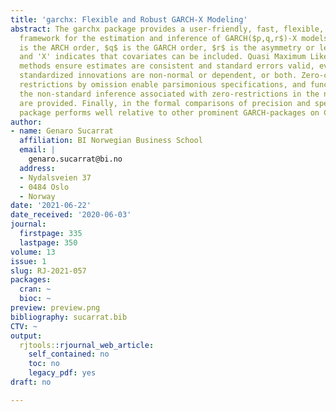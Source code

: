 ```yaml
---
title: 'garchx: Flexible and Robust GARCH-X Modeling'
abstract: The garchx package provides a user-friendly, fast, flexible, and robust
  framework for the estimation and inference of GARCH($p,q,r$)-X models, where $p$
  is the ARCH order, $q$ is the GARCH order, $r$ is the asymmetry or leverage order,
  and 'X' indicates that covariates can be included. Quasi Maximum Likelihood (QML)
  methods ensure estimates are consistent and standard errors valid, even when the
  standardized innovations are non-normal or dependent, or both. Zero-coefficient
  restrictions by omission enable parsimonious specifications, and functions to facilitate
  the non-standard inference associated with zero-restrictions in the null-hypothesis
  are provided. Finally, in the formal comparisons of precision and speed, the garchx
  package performs well relative to other prominent GARCH-packages on CRAN.
author:
- name: Genaro Sucarrat
  affiliation: BI Norwegian Business School
  email: |
    genaro.sucarrat@bi.no
  address:
  - Nydalsveien 37
  - 0484 Oslo
  - Norway
date: '2021-06-22'
date_received: '2020-06-03'
journal:
  firstpage: 335
  lastpage: 350
volume: 13
issue: 1
slug: RJ-2021-057
packages:
  cran: ~
  bioc: ~
preview: preview.png
bibliography: sucarrat.bib
CTV: ~
output:
  rjtools::rjournal_web_article:
    self_contained: no
    toc: no
    legacy_pdf: yes
draft: no

---
```

